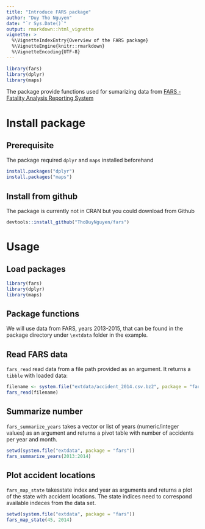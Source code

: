 ```yaml
---
title: "Introduce FARS package"
author: "Duy Tho Nguyen"
date: "`r Sys.Date()`"
output: rmarkdown::html_vignette
vignette: >
  %\VignetteIndexEntry{Overview of the FARS package}
  %\VignetteEngine{knitr::rmarkdown}
  %\VignetteEncoding{UTF-8}
---
```


```r
library(fars)
library(dplyr)
library(maps)
```

The package provide functions used for sumarizing data from [FARS - Fatality Analysis Reporting System](http://www.nhtsa.gov/Data/Fatality-Analysis-Reporting-System-(FARS))

# Install package

## Prerequisite

The package required `dplyr` and `maps` installed beforehand

```r
install.packages("dplyr")
install.packages("maps")
```

## Install from github

The package is currently not in CRAN but you could download from Github

```r
devtools::install_github("ThoDuyNguyen/fars")
```

# Usage

## Load packages

```r
library(fars)
library(dplyr)
library(maps)
```

## Package functions

We will use data from FARS, years 2013-2015, that can be found in the package directory under `\extdata` folder in the example.

## Read FARS data

`fars_read` read data from a file path provided as an argument. It returns a `tibble` with loaded data:

```r
filename <- system.file("extdata/accident_2014.csv.bz2", package = "fars")
fars_read(filename)
```

## Summarize number

`fars_summarize_years` takes a vector or list of years (numeric/integer values) as an argument and returns a pivot table with number of accidents per year and month. 

```r
setwd(system.file("extdata", package = "fars"))
fars_summarize_years(2013:2014)
```

## Plot accident locations

`fars_map_state` takesstate index and year as arguments and returns a plot of the state with accident locations. The state indices need to correspond available indeces from the data set. 
```r
setwd(system.file("extdata", package = "fars"))
fars_map_state(45, 2014)
```

 
